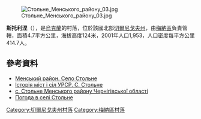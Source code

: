[[Image:Стольне_Менського_району_03.jpg|right]]

'''斯托利涅'''（{{lang-uk|Стольне}}），是[[烏克蘭|烏克蘭]]的村落，位於該國北部[[切爾尼戈夫州|切爾尼戈夫州]]，由[[梅納區|梅納區]]負責管轄，面積4.7平方公里，海拔高度124米，2001年人口1,953，人口密度每平方公里414.7人。

{{coord|51|30|44|N|31|55|12|E|scale:100000|display=title}}

==參考資料==
* [http://www.cult.gov.ua/blog/2007-12-02-56 Менський район. Село Стольне] {{Wayback|url=http://www.cult.gov.ua/blog/2007-12-02-56 |date=20180326064237 }}
* [http://www.igsu.org.ua/Cernigovskaja.obl/Menskij.rajon/Stolxnoe.html Історія міст і сіл УРСР. С. Стольне]{{dead link|date=2018年3月 |bot=InternetArchiveBot |fix-attempted=yes }}
* [http://cult.gov.ua/blog/2007-12-02-567 c. Стольне Менського району Чернігівської області]
* [http://weather.in.ua/ua/chernigovskaja/25307 Погода в селі Стольне] {{Wayback|url=http://weather.in.ua/ua/chernigovskaja/25307 |date=20111220094241 }}

[[Category:切爾尼戈夫州村落|Category:切爾尼戈夫州村落]]
[[Category:梅納區村落|Category:梅納區村落]]


{{Chernihiv-geo-stub}}